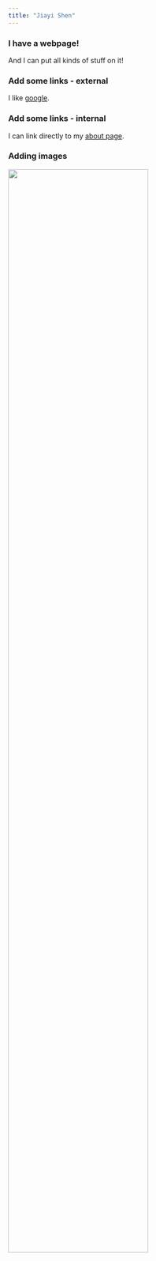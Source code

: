 ```yaml
---
title: "Jiayi Shen"
---
```


### I have a webpage!

And I can put all kinds of stuff on it!



### Add some links - external
I like [google](http://www.google.com). 

### Add some links - internal
I can link directly to my [about page](about.html).
  
  
### Adding images
<img src="./images/WechatIMG4.jpeg" style="width:75%">